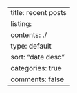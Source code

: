 ---
title: recent posts
listing:
  contents: ./
  type: default
  sort: "date desc"
  categories: true
comments: false
---